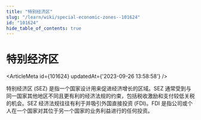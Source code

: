 ```yaml
---
title: "特别经济区"
slug: "/learn/wiki/special-economic-zones--101624"
id: "101624"
hide_table_of_contents: true
---
```



# 特别经济区

<ArticleMeta id={101624} updatedAt={'2023-09-26 13:58:58'} />
<div className='border-solid border-b border-t-0 my-4 border-[var(--ifm-color-gray-300)]' />

特别经济区 (SEZ) 是指一个国家设计用来促进经济增长的区域。SEZ 通常受到与同一国家其他地区不同且更有利的经济法规的约束，包括税收激励和支付较低关税的机会。SEZ 经济法规往往有利于并吸引外国直接投资 (FDI)。FDI 是指公司或个人在一个国家对其位于另一个国家的业务利益进行的任何投资。
